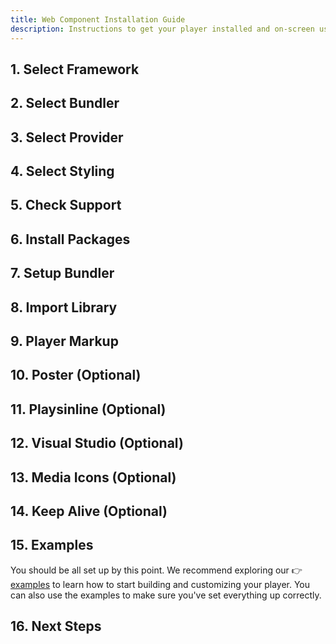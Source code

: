 ```yaml
---
title: Web Component Installation Guide
description: Instructions to get your player installed and on-screen using Web Components.
---
```




## 1. Select Framework

<FrameworkSelection />

## 2. Select Bundler

<BundlerSelection />

## 3. Select Provider

<ProviderSelection />

## 4. Select Styling

<StylingSelection />

## 5. Check Support

<BrowserSupport />

## 6. Install Packages

<InstallPackages />

## 7. Setup Bundler

<SetupBundler />

## 8. Import Library

<ImportLibrary />

## 9. Player Markup

<AddPlayerMarkup />

## 10. Poster (Optional)

<AddPoster />

## 11. Playsinline (Optional)

<SetPlaysinline />

## 12. Visual Studio (Optional)

<VSCodeSetup />

## 13. Media Icons (Optional)

<MediaIconsSetup />

## 14. Keep Alive (Optional)

<KeepAlive />

## 15. Examples

You should be all set up by this point. We recommend exploring our 👉 [examples][wc-examples] to
learn how to start building and customizing your player. You can also use the examples to make
sure you've set everything up correctly.

[wc-examples]: https://github.com/vidstack/examples/tree/main/player/web-components

## 16. Next Steps

<NextSteps />
